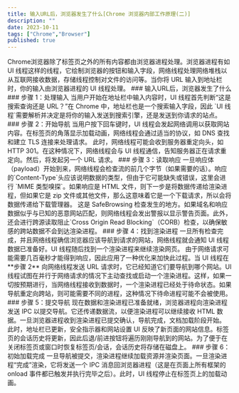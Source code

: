 ```yaml
---
title: 输入URL后，浏览器发生了什么[Chrome 浏览器内部工作原理(二)]
description: ""
date: 2023-10-11
tags: ["Chrome","Browser"]
published: true
---
```

<Callout>
Chrome浏览器除了标签页之外的所有内容都由浏览器进程处理。浏览器进程有如 UI 线程这样的线程，它绘制浏览器的按钮和输入字段，网络线程处理网络堆栈以从互联网接收数据，存储线程控制对文件的访问等。当你将 URL 输入到地址栏时，你的输入由浏览器进程的 UI 线程处理。
</Callout>
### 输入URL后，浏览器发生了什么
### 步骤 1：处理输入
当用户开始在地址栏中输入内容时，UI 线程首先判断“这是搜索查询还是 URL？”在 Chrome 中，地址栏也是一个搜索输入字段，因此 `UI 线程`需要解析并决定是将你的输入发送到搜索引擎，还是发送到你请求的站点。
### 步骤 2：开始导航
当用户按下回车键时，UI 线程会发起网络调用以获取网站内容。在标签页的角落显示加载动画，网络线程会通过适当的协议，如 DNS 查找和建立 TLS 连接来处理请求。  
此时，网络线程可能会收到服务器重定向头，如 HTTP 301。在这种情况下，网络线程会与 UI 线程通信，告知服务器正在请求重定向。然后，将发起另一个 URL 请求。
### 步骤 3：读取响应
一旦响应体（payload）开始到来，网络线程会检查流的前几个字节（如果需要的话）。响应的`Content-Type`头应该说明数据的类型，但由于它可能缺失或错误，这里会进行 `MIME 类型嗅探`。如果响应是 HTML 文件，则下一步是将数据传递给渲染进程，但如果它是 zip 文件或其他文件，那么这意味着它是一个下载请求，所以会将数据传递给下载管理器。  
这是 SafeBrowsing 检查发生的地方。如果域名和响应数据似乎与已知的恶意网站匹配，则网络线程会发出警报以显示警告页面。此外，还会进行跨源读取阻止`Cross Origin Read Blocking`（CORB）检查，以确保敏感的跨站数据不会到达渲染进程。
### 步骤 4：找到渲染进程
一旦所有检查完成，并且网络线程确信浏览器应该导航到请求的网站，网络线程就会通知 UI 线程数据已准备好。UI 线程随后找到一个渲染进程来继续渲染网页。  
由于网络请求可能需要几百毫秒才能得到响应，因此应用了一种优化来加快此过程。当 UI 线程在 **步骤 2** 向网络线程发送 URL 请求时，它已经知道它们要导航到哪个网站。UI 线程试图在并行于网络请求的情况下主动查找或启动一个渲染进程。这样，如果一切按预期进行，当网络线程接收到数据时，一个渲染进程已经处于待命状态。如果导航重定向跨站，则可能需要不同的进程，这种情况下待命进程可能不会被使用。
### 步骤 5：提交导航
现在数据和渲染进程已准备就绪，浏览器进程向渲染进程发送 IPC 以提交导航。它还传递数据流，以便渲染进程可以继续接收 HTML 数据。一旦浏览器进程收到渲染进程已提交确认，导航完成，文档加载阶段开始。  
此时，地址栏已更新，安全指示器和网站设置 UI 反映了新页面的网站信息。标签页的会话历史将更新，因此后退/前进按钮将遍历刚刚导航到的网站。为了便于在关闭标签页或窗口时恢复标签页/会话，会话历史将存储在磁盘上。
### 步骤 6：初始加载完成
一旦导航被提交，渲染进程继续加载资源并渲染页面。一旦渲染进程“完成”渲染，它将发送一个 IPC 消息回浏览器进程（这是在页面上所有框架的 onload 事件都已触发并执行完毕之后）。此时，UI 线程停止在标签页上的加载动画。